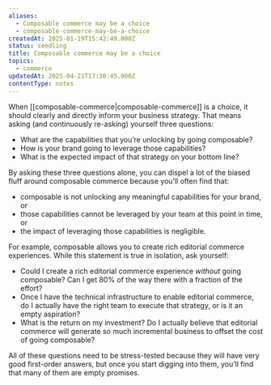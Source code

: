 ```yaml
---
aliases:
  - Composable commerce may be a choice
  - composable-commerce-may-be-a-choice
createdAt: 2025-01-19T15:42:49.000Z
status: seedling
title: Composable commerce may be a choice
topics:
  - commerce
updatedAt: 2025-04-21T17:30:45.000Z
contentType: notes
---
```

When [[composable-commerce|composable-commerce]] is a choice, it should clearly and directly inform your business strategy. That means asking (and continuously re-asking) yourself three questions:

- What are the capabilities that you’re unlocking by going composable?
- How is your brand going to leverage those capabilities?
- What is the expected impact of that strategy on your bottom line?

By asking these three questions alone, you can dispel a lot of the biased fluff around composable commerce because you’ll often find that:

- composable is not unlocking any meaningful capabilities for your brand, or
- those capabilities cannot be leveraged by your team at this point in time, or
- the impact of leveraging those capabilities is negligible.

For example, composable allows you to create rich editorial commerce experiences. While this statement is true in isolation, ask yourself:

- Could I create a rich editorial commerce experience _without_ going composable? Can I get 80% of the way there with a fraction of the effort?
- Once I have the technical infrastructure to enable editorial commerce, do I actually have the right team to execute that strategy, or is it an empty aspiration?
- What is the return on my investment? Do I actually believe that editorial commerce will generate so much incremental business to offset the cost of going composable?

All of these questions need to be stress-tested because they will have very good first-order answers, but once you start digging into them, you’ll find that many of them are empty promises.
